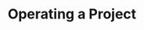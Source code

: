 ---
title: Operating a Project
slug: language-manager/working/operating-project
sidebar:
  order: 1
---